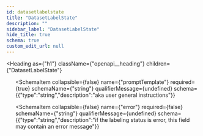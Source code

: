 ```yaml
---
id: datasetlabelstate
title: "DatasetLabelState"
description: ""
sidebar_label: "DatasetLabelState"
hide_title: true
schema: true
custom_edit_url: null
---
```



<Heading
  as={"h1"}
  className={"openapi__heading"}
  children={"DatasetLabelState"}
>
</Heading>





<ul>
  <SchemaItem
    collapsible={false}
    name={"labelingStatus"}
    required={true}
    schemaName={"JobStatus (string)"}
    qualifierMessage={"**Possible values:** [`JOB_STATUS_UNSPECIFIED`, `JOB_STATUS_QUEUED`, `JOB_STATUS_RUNNING`, `JOB_STATUS_COMPLETED`, `JOB_STATUS_CANCELLED`, `JOB_STATUS_FAILED`]"}
    schema={{"type":"string","enum":["JOB_STATUS_UNSPECIFIED","JOB_STATUS_QUEUED","JOB_STATUS_RUNNING","JOB_STATUS_COMPLETED","JOB_STATUS_CANCELLED","JOB_STATUS_FAILED"],"title":"JobStatus","description":"The status of the latest general pseudo-labeling job for the dataset"}}
  >
    
  </SchemaItem><SchemaItem
    collapsible={false}
    name={"promptTemplate"}
    required={true}
    schemaName={"string"}
    qualifierMessage={undefined}
    schema={{"type":"string","description":"aka user general instructions"}}
  >
    
  </SchemaItem><SchemaItem
    collapsible={false}
    name={"error"}
    required={false}
    schemaName={"string"}
    qualifierMessage={undefined}
    schema={{"type":"string","description":"if the labeling status is error, this field may contain an error message"}}
  >
    
  </SchemaItem>
</ul>
            
